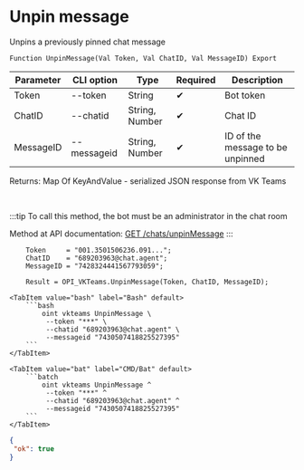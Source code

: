 ﻿---
sidebar_position: 10
---


# Unpin message
 Unpins a previously pinned chat message



`Function UnpinMessage(Val Token, Val ChatID, Val MessageID) Export`

  | Parameter | CLI option | Type | Required | Description |
  |-|-|-|-|-|
  | Token | --token | String | &#x2714; | Bot token |
  | ChatID | --chatid | String, Number | &#x2714; | Chat ID |
  | MessageID | --messageid | String, Number | &#x2714; | ID of the message to be unpinned |

  
  Returns:  Map Of KeyAndValue - serialized JSON response from VK Teams

<br/>

:::tip
To call this method, the bot must be an administrator in the chat room

 Method at API documentation: [GET /chats/unpinMessage](https://teams.vk.com/botapi/#/chats/get_chats_unpinMessage)
:::
<br/>


```bsl title="1C:Enterprise/OneScript code example"
    Token     = "001.3501506236.091...";
    ChatID    = "689203963@chat.agent";
    MessageID = "7428324441567793059";

    Result = OPI_VKTeams.UnpinMessage(Token, ChatID, MessageID);
```
 

 <Tabs>
  
    <TabItem value="bash" label="Bash" default>
        ```bash
            oint vkteams UnpinMessage \
             --token "***" \
             --chatid "689203963@chat.agent" \
             --messageid "7430507418825527395"
        ```
    </TabItem>
  
    <TabItem value="bat" label="CMD/Bat" default>
        ```batch
            oint vkteams UnpinMessage ^
             --token "***" ^
             --chatid "689203963@chat.agent" ^
             --messageid "7430507418825527395"
        ```
    </TabItem>
</Tabs>


```json title="Result"
{
 "ok": true
}
```
